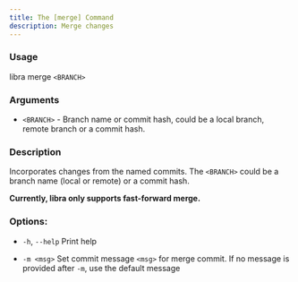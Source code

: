 ```yaml
---
title: The [merge] Command
description: Merge changes
---
```


### Usage

libra merge `<BRANCH>`

### Arguments

-   `<BRANCH>` - Branch name or commit hash, could be a local branch, remote branch or a commit hash.

### Description

Incorporates changes from the named commits. The `<BRANCH>` could be a branch name (local or remote) or a commit hash.

**Currently, libra only supports fast-forward merge.**

### Options:

-   `-h`, `--help` Print help

-   `-m <msg>` Set commit message `<msg>` for merge commit. If no message is provided after `-m`, use the default message
                  
